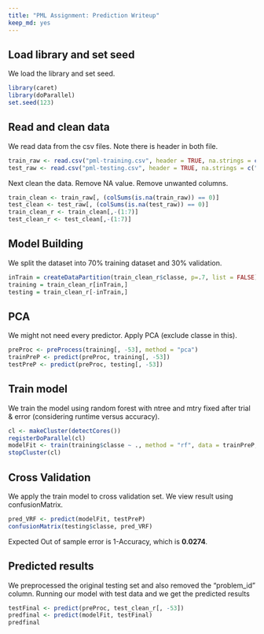 ```yaml
---
title: "PML Assignment: Prediction Writeup"
keep_md: yes
---
```


## Load library and set seed
We load the library and set seed.
```r
library(caret)
library(doParallel)
set.seed(123)
```

## Read and clean data
We read data from the csv files. Note there is header in both file.
```r
train_raw <- read.csv("pml-training.csv", header = TRUE, na.strings = c("NA", ""))
test_raw <- read.csv("pml-testing.csv", header = TRUE, na.strings = c("NA", ""))
```

Next clean the data. Remove NA value. Remove unwanted columns.
```r
train_clean <- train_raw[, (colSums(is.na(train_raw)) == 0)]
test_clean <- test_raw[, (colSums(is.na(test_raw)) == 0)]
train_clean_r <- train_clean[,-(1:7)]
test_clean_r <- test_clean[,-(1:7)]
```

## Model Building
We split the dataset into 70% training dataset and 30% validation.
```r
inTrain = createDataPartition(train_clean_r$classe, p=.7, list = FALSE)
training = train_clean_r[inTrain,]
testing = train_clean_r[-inTrain,]
```

## PCA
We might not need every predictor. Apply PCA (exclude classe in this).
```r
preProc <- preProcess(training[, -53], method = "pca")
trainPreP <- predict(preProc, training[, -53])
testPreP <- predict(preProc, testing[, -53])
```

## Train model
We train the model using random forest with ntree and mtry fixed after trial & error (considering runtime versus accuracy).
```r
cl <- makeCluster(detectCores())
registerDoParallel(cl)
modelFit <- train(training$classe ~ ., method = "rf", data = trainPreP,ntree=100, tuneGrid=data.frame(mtry=2))
stopCluster(cl)
```

## Cross Validation
We apply the train model to cross validation set. We view result using confusionMatrix. 
```r
pred_VRF <- predict(modelFit, testPreP)
confusionMatrix(testing$classe, pred_VRF)
```
Expected Out of sample error is 1-Accuracy, which is **0.0274**.

## Predicted results
We preprocessed the original testing set and also removed the "problem_id" column.
Running our model with test data and we get the predicted results
```r
testFinal <- predict(preProc, test_clean_r[, -53])
predfinal <- predict(modelFit, testFinal)
predfinal
```




